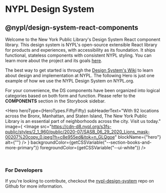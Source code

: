 
<Meta title="Introduction" />

# NYPL Design System

## @nypl/design-system-react-components

Welcome to the New York Public Library's Design System React component library.
This design system is NYPL's open-source extensible React library for products
and experiences, with accessibility as its foundation. It ships functional,
stateless components with consistent NYPL styling. You can learn more about the
project and its goals [here](https://confluence.nypl.org/display/DIGTL/NYPL+Design+System).

The best way to get started is through the [Design System's Wiki](https://github.com/NYPL/nypl-design-system/wiki)
to learn about design and implementation at NYPL. The following Hero is just
one example of how we use the NYPL Design System on NYPL.org.

For your convenience, the DS components have been organized into logical categories
based on both form and function. Please refer to the **COMPONENTS** section in the
Storybook sidebar.

<Hero
  heroType={HeroTypes.FiftyFifty}
  subHeaderText="With 92 locations across the Bronx, Manhattan, and Staten Island, The New York Public Library is an essential part of neighborhoods across the city. Visit us today."
  image={
    <Image
      src="https://cdn-d8.nypl.org/s3fs-public/styles/2_1_960/public/2020-07/SASB_06_29_2020_Lions_mask-00207%20copy_0.jpeg?h=c8e955ed&itok=n_GLQgoe"
      blockName={"hero"}
      alt={""}
    />
  }
  backgroundColor={getCSSVariable("--section-books-and-more-primary")}
  foregroundColor={getCSSVariable("--ui-white")}
/>

<br />

### For Developers

If you're looking to contribute, checkout the [nypl-design-system](https://github.com/NYPL/nypl-design-system)
repo on Github for more information.
